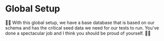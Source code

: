 # Global Setup

<EpicVideo url="https://www.epicweb.dev/workshops/web-application-testing/test-database/optimizing-test-setup/solution" />

👨‍💼 With this global setup, we have a base database that is based on our schema
and has the critical seed data we need for our tests to run. You've done a
spectacular job and I think you should be proud of yourself. 👏👏
